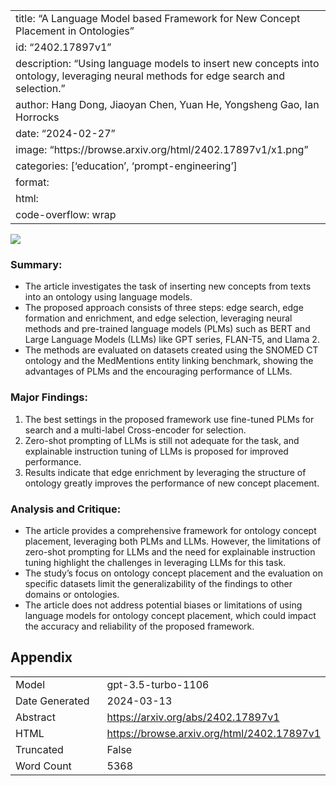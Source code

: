 
---
title: "A Language Model based Framework for New Concept Placement in Ontologies"
id: "2402.17897v1"
description: "Using language models to insert new concepts into ontology, leveraging neural methods for edge search and selection."
author: Hang Dong, Jiaoyan Chen, Yuan He, Yongsheng Gao, Ian Horrocks
date: "2024-02-27"
image: "https://browse.arxiv.org/html/2402.17897v1/x1.png"
categories: ['education', 'prompt-engineering']
format:
  html:
    code-overflow: wrap
---

![](https://browse.arxiv.org/html/2402.17897v1/x1.png)

### **Summary:**
- The article investigates the task of inserting new concepts from texts into an ontology using language models.
- The proposed approach consists of three steps: edge search, edge formation and enrichment, and edge selection, leveraging neural methods and pre-trained language models (PLMs) such as BERT and Large Language Models (LLMs) like GPT series, FLAN-T5, and Llama 2.
- The methods are evaluated on datasets created using the SNOMED CT ontology and the MedMentions entity linking benchmark, showing the advantages of PLMs and the encouraging performance of LLMs.

### **Major Findings:**
1. The best settings in the proposed framework use fine-tuned PLMs for search and a multi-label Cross-encoder for selection.
2. Zero-shot prompting of LLMs is still not adequate for the task, and explainable instruction tuning of LLMs is proposed for improved performance.
3. Results indicate that edge enrichment by leveraging the structure of ontology greatly improves the performance of new concept placement.

### **Analysis and Critique:**
- The article provides a comprehensive framework for ontology concept placement, leveraging both PLMs and LLMs. However, the limitations of zero-shot prompting for LLMs and the need for explainable instruction tuning highlight the challenges in leveraging LLMs for this task.
- The study's focus on ontology concept placement and the evaluation on specific datasets limit the generalizability of the findings to other domains or ontologies.
- The article does not address potential biases or limitations of using language models for ontology concept placement, which could impact the accuracy and reliability of the proposed framework.

## Appendix

|          |          |
|----------|----------|
| Model     | gpt-3.5-turbo-1106       |
| Date Generated     | 2024-03-13       |
| Abstract | [https://arxiv.org/abs/2402.17897v1](https://arxiv.org/abs/2402.17897v1)        |
| HTML     | [https://browse.arxiv.org/html/2402.17897v1](https://browse.arxiv.org/html/2402.17897v1)       |
| Truncated       | False       |
| Word Count       | 5368       |